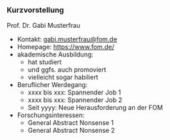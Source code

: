 ### Kurzvorstellung

Prof. Dr. Gabi Musterfrau 

- Kontakt: [gabi.musterfrau@fom.de](<mailto:gabi.musterfrau@fom.de>)
- Homepage: [https://www.fom.de/](https://www.fom.de/)
- akademische Ausbildung:
    - hat studiert
    - und ggfs. auch promoviert
    - vielleicht sogar habiliert
- Beruflicher Werdegang:
    - xxxx bis xxx: Spannender Job 1
    - xxxx bis xxx: Spannender Job 2
    - Seit yyyy: Neue Herausforderung an der FOM
- Forschungsinteressen:
    - General Abstract Nonsense 1
    - General Abstract Nonsense 2